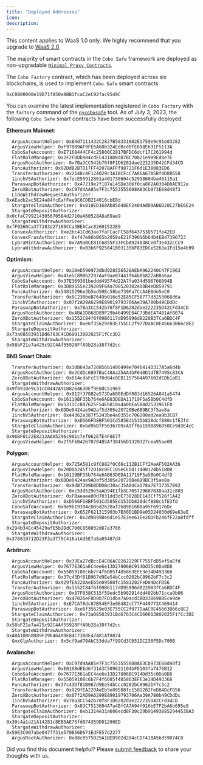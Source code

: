 ```yaml
---
title: "Deployed Addresses"
icon: 
description: 
---
```

<Note>This content applies to WaaS 1.0 only. We highly recommend that you upgrade to [WaaS 2.0](/v2/guides/overview/introduction).</Note>


The majority of smart contracts in the `Cobo Safe` framework are deployed as non-upgradable [`Minimal Proxy Contracts`](https://eips.ethereum.org/EIPS/eip-1167).

The `Cobo Factory` contract, which has been deployed across six blockchains, is used to implement `Cobo Safe` smart contracts:

```
0xC0B00000e19D71fA50a9BB1fcaC2eC92fac9549C
```

You can examine the latest implementation registered in `Cobo Factory` with the `factory` command of the [`pycobosafe`](https://github.com/coboglobal/pycobosafe) tool. As of July 3, 2023, the following `Cobo Safe` smart contracts have been successfully deployed.

**Ethereum Mainnet**:

```
  ArgusAccountHelper: 0xB4d7111432C2827B58331802E1759e9c91e83282
  ArgusViewHelper: 0xF97BB9AF9FE6A68b324EdBcd0fE698E631F5113A
  CoboSafeAccount: 0xE7168444CF4c25800C2817BFDC6dcf17C261994d
  FlatRoleManager: 0x2F2FDDb984cdEC4318D8d87BC70821e9B9Ed8e7E
  ArgusRootAuthorizer: 0x7Ba3CC542b70f8F1D6282dae222235D42CFd34CD
  FuncAuthorizer: 0x92DdB2B7D17FF42078AFFf98721F6d1E38083ED6
  TransferAuthorizer: 0x2148c4F124029c3A18CFcC7A86A67A5Bf4D88658
  1inchV5Authorizer: 0xfecE55912861a401738604c52998604ba45115a1
  ParaswapBotAuthorizer: 0x47219e2f187a145De306f0ca882A0304D0AE912e
  ZeroXBotAuthorizer: 0xC97d4AA85e7F3c7553555608A83Cb973E68d48f3
  LidoWithdrawRequestAuthorizer: 0xAEadb2ac5E24a84fcEafFee9C6CDB214016cbE8d
  StargateClaimAuthorizer: 0x818ED168Ab85648EF2404Ad09AB6D28C27bE6E24
  StargateDepositAuthorizer: 0x0cfaC7992143056705B4d2710aA60528A8a69ae9
  StargateWithdrawAuthorizer: 0xfF0260Ca377183d27169CCa3BEACac82601522E9
  ConvexAuthorizer: 0xe2bc41Cd63ae7faFCacFC58f643753D571fe42EB
  ConvexFraxAuthorizer: 0xf47e86bB65b2058aE21F39016b64D4EBd7396723
  LybraMintAuthorizer: 0x7A9aBCE81C6855F33FCbA924838Ce0f3e432CCC9
  LybraWithdrawAuthorizer: 0x03b6F925841B031356F83EDCe5263e1Fd15e4b99
```

**Optimism**:

```
  ArgusAccountHelper: 0x10eD590973dbd028556528AEbA962240C47F1963
  ArgusViewHelper: 0x41e5C89Bb2207AaF9ae07441f64b0b822aB8a6ac
  CoboSafeAccount: 0x37E369301beddd49574d22A7fa034d596766004B
  FlatRoleManager: 0x3D89555e239209F6Aa708520302eD8B4eD859791
  FuncAuthorizer: 0x54815296e3b5ed59Ec50be739Fa7CcA4E8de5eC0
  TransferAuthorizer: 0x8C230beB7649b016e52E85CF50777d3253068d6a
  1inchV5Authorizer: 0x07f2AD9A6299E89019793706Ae39A780b49CDdDc
  ParaswapBotAuthorizer: 0x7Ba3CC542b70f8F1D6282dae222235D42CFd34CD
  ArgusRootAuthorizer: 0xABA1D868D89F29b46499E84C73BdE47481Af8074
  ZeroXBotAuthorizer: 0x1552C84f6f09B6117dD95996d8220B37Ca6BDC4F
  StargateClaimAuthorizer: 0xe6f35629e03E755CC2f977DaAC0E45663B66c8E2
  StargateDepositAuthorizer: 0x73a08503931Bd6763C4CD60013802025F1fCc3D2
  StargateWithdrawAuthorizer: 0x58bF21e7a425c92C4Af55928FfA9b28a38f7d2cc
```

**BNB Smart Chain**:

```
  TransferAuthorizer: 0x1dB643a720856b1406499e7046414D317A5a6d4b
  ArgusRootAuthorizer: 0x2CdDc6897BaC48Aa25AA4bF640D1dfB7495c83CA
  ZeroXBotAuthorizer: 0x014cdaFcE570d84c0EB1157564A97602dEDb1aB1
  StargateWithdrawAuthorizer: 0x9f0910e9c31cC0442A9188264630Ef9E0dC51969
  ArgusAccountHelper: 0x912f37882e573Da600EdDf083d16526A841a5474
  CoboSafeAccount: 0x16119BF35b764e6AB83DEDA11719F5a5Bb0C4dfD
  FlatRoleManager: 0x5311Cc807625F54Eb810a4a0bEa5B4d2533961F0
  FuncAuthorizer: 0x6DDe0424ae9ADaf5d305e20720Be6B9BC3f5ae8a
  1inchV5Authorizer: 0x44362a387f5243be4a0355c706200ad2ea9b3CB7
  ParaswapBotAuthorizer: 0xD566FD8BF501Cd585Ed153Db828dcf880c1fE3fd
  StargateClaimAuthorizer: 0xbd9bDfF5636709cA9ff6a1598896D50Ce9d3E4cC
  StargateDepositAuthorizer: 0x96BF0122E8212A6A5296c981c7ef062EfE4F8E7f
  ArgusViewHelper: 0x2f5F6B42678704B5A738456D1320327cea95ae09
```

**Polygon**:

```
  ArgusAccountHelper: 0x725A581c9fC882f0C66c112B1CFf2AeAF502AA36
  ArgusViewHelper: 0x20D0b245f72018c0EC105eCEDd11400124b518DB
  FlatRoleManager: 0x16119BF35b764e6AB83DEDA11719F5a5Bb0C4dfD
  FuncAuthorizer: 0x6DDe0424ae9ADaf5d305e20720Be6B9BC3f5ae8a
  TransferAuthorizer: 0x9dB7299bBDDDBd30ac35A84Ca178a7E737357892
  ArgusRootAuthorizer: 0xc53d529e5aAD94E1fb3C70572968783Daa31c803
  ZeroXBotAuthorizer: 0xFBaeaee00d7031dd3dE73828DE143Cf7526f1A42
  1inchV5Authorizer: 0xD566FD8BF501Cd585Ed153Db828dcf880c1fE3fd
  CoboSafeAccount: 0x9e9b19394cD85d2620af2689B16B0a95F69176Dc
  ParaswapBotAuthorizer: 0x652F621315903b7B30D1BD9e05D24030d69e63eE
  StargateClaimAuthorizer: 0x2d9899Be6d1e57E3ee61Ee20DFb246fF22a0fdff
  StargateDepositAuthorizer: 0x294b34Ec45429afE5b2DdC700C850032d87a3766
  StargateWithdrawAuthorizer: 0x376819712D23F3a3775C416a1Ad5E7a8a05487d4
```

**Arbitrum**:

```
  ArgusAccountHelper: 0x33Ea27dBccE4C06AC8262229FF755FdD5ef5aEfd
  ArgusViewHelper: 0x7677E361aEC4ee6e13D27806BC914Dd35c0Da0D8
  CoboSafeAccount: 0x55059108c6b7F4f6085f485863EFE3e34D493368
  FlatRoleManager: 0x37c43Df81B967d9Ee54bCcc0202bC8962bF7c3c2
  FuncAuthorizer: 0x929fEA220AeEb5e09508fc1581202FeD84DcFD56
  TransferAuthorizer: 0x1552C84f6f09B6117dD95996d8220B37Ca6BDC4F
  ArgusRootAuthorizer: 0x87F038C515f58edc5b982914dd402bb71cca9b06
  ZeroXBotAuthorizer: 0x47026eF8D0b7FD1dba7a0acd3BD33B698BEca9de
  1inchV5Authorizer: 0xE7CA78dc87B54EF3e0Ed82cC77F449772C469414
  ParaswapBotAuthorizer: 0xe6f35629e03E755CC2f977DaAC0E45663B66c8E2
  StargateClaimAuthorizer: 0x73a08503931Bd6763C4CD60013802025F1fCc3D2
  StargateDepositAuthorizer: 0x58bF21e7a425c92C4Af55928FfA9b28a38f7d2cc
  StargateWithdrawAuthorizer: 0xABA1D868D89F29b46499E84C73BdE47481Af8074
  GmxGlpAuthorizer: 0x5cf9ad70AbC53dda7f99Cd3C651DC238F5Dc700B
```

**Avalanche:**

```
  ArgusAccountHelper: 0xC97d4AA85e7F3c7553555608A83Cb973E68d48f3
  ArgusViewHelper: 0xE016BdEEd6f31A3C509621104bFE103fa7476B12
  CoboSafeAccount: 0x7677E361aEC4ee6e13D27806BC914Dd35c0Da0D8
  FlatRoleManager: 0x55059108c6b7F4f6085f485863EFE3e34D493368
  FuncAuthorizer: 0x37c43Df81B967d9Ee54bCcc0202bC8962bF7c3c2
  TransferAuthorizer: 0x929fEA220AeEb5e09508fc1581202FeD84DcFD56
  ZeroXBotAuthorizer: 0x07f2AD9A6299E89019793706Ae39A780b49CDdDc
  1inchV5Authorizer: 0x7Ba3CC542b70f8F1D6282dae222235D42CFd34CD
  ParaswapBotAuthorizer: 0x83C7513604A7a4BfCA7A94f916bE7F2bA6b695e9
  StargateClaimAuthorizer: 0xb1314e31a606ecd8F30c29b91493885294453BA3
  StargateDepositAuthorizer: 0x30c4a1a21A14281c8EB5AE75fd874359D01200ED
  StargateWithdrawAuthorizer: 0x59E3C907abe047f731e570B56D671EdFE57d2277
  ArgusRootAuthorizer: 0x88c8575825A1BED902d284cCDF410A56d59074C0
```

<Tip>Did you find this document helpful? Please [submit feedback](https://forms.zohopublic.com/cobo/form/DocumentFeedbackForm/formperma/QvLOhxJv1_JMsJ-1dleZ8Itb_7rzN-LtgvsDdxosoVI) to share your thoughts with us.</Tip>
